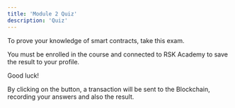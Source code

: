 ```yaml
---
title: 'Module 2 Quiz'
description: 'Quiz'
---
```


To prove your knowledge of smart contracts, take this exam.

You must be enrolled in the course and connected to RSK Academy to save the result to your profile.

Good luck!

<QuizList course='dev' module='02' numberOfQuestions={10} />

By clicking on the button, a transaction will be sent to the Blockchain,
recording your answers and also the result.
